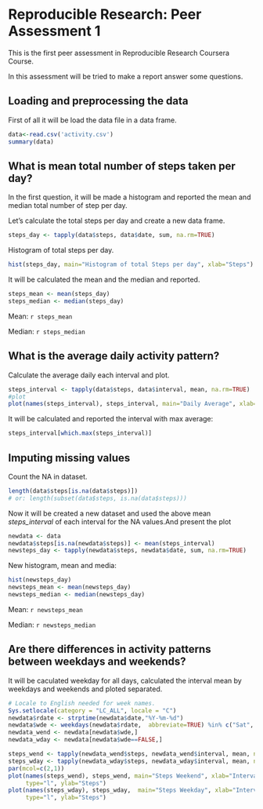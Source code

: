 # Reproducible Research: Peer Assessment 1

This is the first peer assessment in Reproducible Research Coursera Course.

In this assessment will be tried to make a report answer some questions.

## Loading and preprocessing the data

First of all it will be load the data file in a data frame.

```r
data<-read.csv('activity.csv')
summary(data)
```


## What is mean total number of steps taken per day?

In the first question, it will be made a histogram and reported the mean and median total number of step per day.

Let's calculate the total steps per day and create a new data frame.

```r
steps_day <- tapply(data$steps, data$date, sum, na.rm=TRUE)

```

Histogram of total steps per day. 

```r
hist(steps_day, main="Histogram of total Steps per day", xlab="Steps")
```

It will be calculated the mean and the median and reported.

```r
steps_mean <- mean(steps_day)
steps_median <- median(steps_day)
```

Mean: `r steps_mean`

Median: `r steps_median`

## What is the average daily activity pattern?

Calculate the average daily each interval and plot.

```r
steps_interval <- tapply(data$steps, data$interval, mean, na.rm=TRUE)
#plot
plot(names(steps_interval), steps_interval, main="Daily Average", xlab="Intervals", col="red", type="l", ylab="Steps")
```

It will be calculated and reported the interval with max average:

```r
steps_interval[which.max(steps_interval)]
```

## Imputing missing values

Count the NA in dataset.

```r
length(data$steps[is.na(data$steps)])
# or: length(subset(data$steps, is.na(data$steps)))
```

Now it will be created a new dataset and used the above mean *steps_interval* of each interval for the NA values.And present the plot

```r
newdata <- data
newdata$steps[is.na(newdata$steps)] <- mean(steps_interval)
newsteps_day <- tapply(newdata$steps, newdata$date, sum, na.rm=TRUE)
```

New histogram, mean and media:

```r
hist(newsteps_day)
newsteps_mean <- mean(newsteps_day)
newsteps_median <- median(newsteps_day)
```

Mean: `r newsteps_mean`

Median: `r newsteps_median`

## Are there differences in activity patterns between weekdays and weekends?

It will be caculated weekday for all days, calculated the interval mean by weekdays and weekends and ploted separated.

```r
# Locale to English needed for week names.
Sys.setlocale(category = "LC_ALL", locale = "C")
newdata$rdate <- strptime(newdata$date,"%Y-%m-%d")
newdata$wde <- weekdays(newdata$rdate,  abbreviate=TRUE) %in% c("Sat", "Sun")
newdata_wend <- newdata[newdata$wde,]
newdata_wday <- newdata[newdata$wde==FALSE,]

steps_wend <- tapply(newdata_wend$steps, newdata_wend$interval, mean, na.rm=TRUE)
steps_wday <- tapply(newdata_wday$steps, newdata_wday$interval, mean, na.rm=TRUE)
par(mcol=c(2,1))
plot(names(steps_wend), steps_wend, main="Steps Weekend", xlab="Intervals", col="red",
     type="l", ylab="Steps")
plot(names(steps_wday), steps_wday,  main="Steps Weekday", xlab="Intervals", col="blue",
     type="l", ylab="Steps")
```
